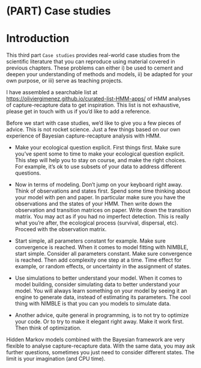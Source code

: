 # (PART) Case studies {-}

# Introduction {-}

This third part `Case studies` provides real-world case studies from the scientific literature that you can reproduce using material covered in previous chapters. These problems can either i) be used to cement and deepen your understanding of methods and models, ii) be adapted for your own purpose, or iii) serve as teaching projects.

I have assembled a searchable list at <https://oliviergimenez.github.io/curated-list-HMM-apps/> of HMM analyses of capture-recapture data to get inspiration. This list is not exhaustive, please get in touch with us if you'd like to add a reference.

Before we start with case studies, we'd like to give you a few pieces of advice. This is not rocket science. Just a few things based on our own experience of Bayesian capture-recapture analysis with HMM.

+ Make your ecological question explicit. First things first. Make sure you've spent some to time to make your ecological question explicit. This step will help you to stay on course, and make the right choices. For example, it's ok to use subsets of your data to address different questions.

+ Now in terms of modeling. Don't jump on your keyboard right away. Think of observations and states first. Spend some time thinking about your model with pen and paper. In particular make sure you have the observations and the states of your HMM. Then write down the observation and transition matrices on paper. Write down the transition matrix. You may act as if you had no imperfect detection. This is really what you're after, the ecological process (survival, dispersal, etc). Proceed with the observation matrix.

+ Start simple, all parameters constant for example. Make sure convergence is reached. When it comes to model fitting with NIMBLE, start simple. Consider all parameters constant. Make sure convergence is reached. Then add complexity one step at a time. Time effect for example, or random effects, or uncertainty in the assignment of states.

+ Use simulations to better understand your model. When it comes to model building, consider simulating data to better understand your model. You will always learn something on your model by seeing it an engine to generate data, instead of estimating its parameters. The cool thing with NIMBLE is that you can you models to simulate data.

+ Another advice, quite general in programming, is to not try to optimize your code. Or to try to make it elegant right away. Make it work first. Then think of optimization.

Hidden Markov models combined with the Bayesian framework are very flexible to analyse capture-recapture data. With the same data, you may ask further questions, sometimes you just need to consider different states. The limit is your imagination (and CPU time). 

